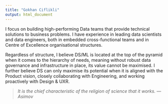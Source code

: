 ```yaml
---
title: "Gokhan Ciflikli"
output: html_document
---
```


I focus on building high-performing Data teams that provide technical solutions to business problems. I have experience in leading data scientists and data engineers, both in embedded cross-functional teams and in Centre of Excellence organisational structures.

Regardless of structure, I believe DS/ML is located at the top of the pyramid when it comes to the hierarchy of needs, meaning without robust data governance and infrastructure in place, its value cannot be maximised. I further believe DS can only maximise its potential when it is aligned with the Product vision, closely collaborating with Engineering, and working proactively with Design & UXR.

>_It is the chief characteristic of the religion of science that it works. ---Asimov_
